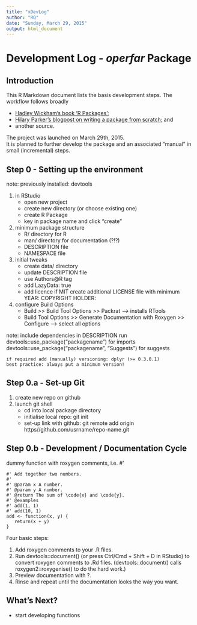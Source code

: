 ```yaml
---
title: "xDevLog"
author: "RQ"
date: "Sunday, March 29, 2015"
output: html_document
---
```

Development Log - *operfar* Package
======================================
Introduction
------------
This R Markdown document lists the basis development steps.
The workflow follows broadly

* [Hadley Wickham's book 'R Packages'](http://r-pkgs.had.co.nz/);
* [Hilary Parker's blogpost on writing a package from scratch](http://hilaryparker.com/2014/04/29/writing-an-r-package-from-scratch/); and
* another source.

The project was launched on March 29th, 2015.   
It is planned to further develop the package and an associated "manual" in small (incremental) steps.

Step 0 - Setting up the environment
-----------------------------------
note: previously installed: devtools

1. in RStudio
    + open new project
    + create new directory (or choose existing one)
    + create R Package
    + key in package name and click "create"
2. minimum package structure
    * R/ directory for R 
    * man/ directory for documentation (?!?)
    * DESCRIPTION file
    * NAMESPACE file
3. initial tweaks
    * create data/ directory
    * update DESCRIPTION file
    * use Authors@R tag 
    * add LazyData: true
    * add licence
        if MIT create additional LICENSE file
        with minimum
        YEAR: <Year or years when changes have been made>
        COPYRIGHT HOLDER: <Name of the copyright holder>
4. configure Build Options
    * Build >> Build Tool Options >> Packrat
    --> installs RTools
    * Build Tool Options >> Generate Documentation with Roxygen >> Configure --> select all options

note: include dependencies in DESCRIPTION
run devtools::use_package("packagename") for imports
    devtools::use_package("packagename", "Suggests") for suggests
    
    if required add (manually) versioning: dplyr (>= 0.3.0.1)
    best practice: always put a minimum version!

Step 0.a - Set-up Git
---------------------
1. create new repo on github
1. launch git shell
    + cd into local package directory
    + initialise local repo: git init
    + set-up link with github: 
        git remote add origin https//github.com/usrname/repo-name.git

Step 0.b - Development / Documentation Cycle
---------------------------------------------
dummy function with roxygen comments, i.e. #'

```
#' Add together two numbers.
#' 
#' @param x A number.
#' @param y A number.
#' @return The sum of \code{x} and \code{y}.
#' @examples
#' add(1, 1)
#' add(10, 1)
add <- function(x, y) {
   return(x + y)
}
```

Four basic steps: 

1. Add roxygen comments to your .R files.
1. Run devtools::document() (or press Ctrl/Cmd + Shift + D in RStudio) to convert roxygen comments to .Rd files. (devtools::document() calls roxygen2::roxygenise() to do the hard work.)
1. Preview documentation with ?.   
1. Rinse and repeat until the documentation looks the way you want.

What's Next?
------------
* start developing functions
